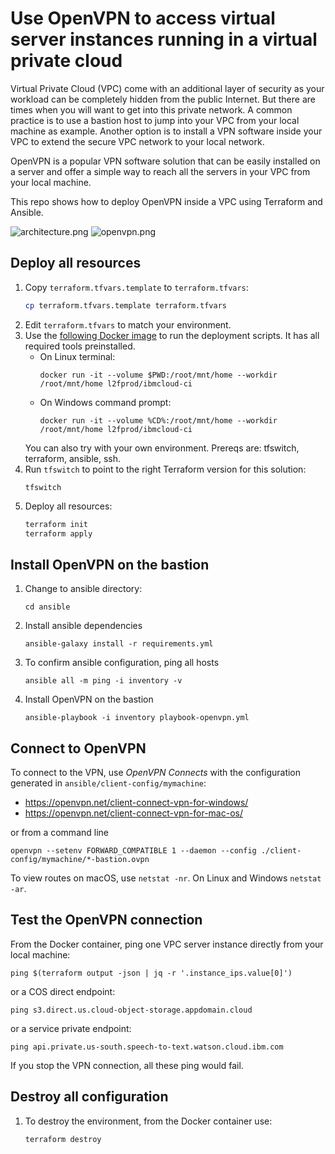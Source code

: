 # Use OpenVPN to access virtual server instances running in a virtual private cloud

Virtual Private Cloud (VPC) come with an additional layer of security as your workload can be completely hidden from the public Internet. But there are times when you will want to get into this private network. A common practice is to use a bastion host to jump into your VPC from your local machine as example. Another option is to install a VPN software inside your VPC to extend the secure VPC network to your local network.

OpenVPN is a popular VPN software solution that can be easily installed on a server and offer a simple way to reach all the servers in your VPC from your local machine.

This repo shows how to deploy OpenVPN inside a VPC using Terraform and Ansible.

  ![architecture.png](architecture.png)
  ![openvpn.png](openvpn.png)

## Deploy all resources

1. Copy `terraform.tfvars.template` to `terraform.tfvars`:
   ```sh
   cp terraform.tfvars.template terraform.tfvars
   ```
1. Edit `terraform.tfvars` to match your environment.
1. Use the [following Docker image](https://github.com/l2fprod/ibmcloud-ci) to run the deployment scripts. It has all required tools preinstalled.
   * On Linux terminal:
      ```
      docker run -it --volume $PWD:/root/mnt/home --workdir /root/mnt/home l2fprod/ibmcloud-ci
      ```
   * On Windows command prompt:
      ```
      docker run -it --volume %CD%:/root/mnt/home --workdir /root/mnt/home l2fprod/ibmcloud-ci
      ```
   You can also try with your own environment. Prereqs are: tfswitch, terraform, ansible, ssh.
1. Run `tfswitch` to point to the right Terraform version for this solution:
   ```
   tfswitch
   ```
1. Deploy all resources:
   ```sh
   terraform init
   terraform apply
   ```

## Install OpenVPN on the bastion

1. Change to ansible directory:
   ```
   cd ansible
   ```
1. Install ansible dependencies
   ```
   ansible-galaxy install -r requirements.yml
   ```
1. To confirm ansible configuration, ping all hosts
   ```
   ansible all -m ping -i inventory -v
   ```
1. Install OpenVPN on the bastion
   ```
   ansible-playbook -i inventory playbook-openvpn.yml
   ```

## Connect to OpenVPN

To connect to the VPN, use _OpenVPN Connects_ with the configuration generated in `ansible/client-config/mymachine`:
- https://openvpn.net/client-connect-vpn-for-windows/
- https://openvpn.net/client-connect-vpn-for-mac-os/

or from a command line
   ```
   openvpn --setenv FORWARD_COMPATIBLE 1 --daemon --config ./client-config/mymachine/*-bastion.ovpn
   ```

To view routes on macOS, use `netstat -nr`. On Linux and Windows `netstat -ar`.

## Test the OpenVPN connection

From the Docker container, ping one VPC server instance directly from your local machine:
```
ping $(terraform output -json | jq -r '.instance_ips.value[0]')
```

or a COS direct endpoint:
```
ping s3.direct.us.cloud-object-storage.appdomain.cloud
```

or a service private endpoint:
```
ping api.private.us-south.speech-to-text.watson.cloud.ibm.com
```

If you stop the VPN connection, all these ping would fail.

## Destroy all configuration

1. To destroy the environment, from the Docker container use:
   ```sh
   terraform destroy
   ```
